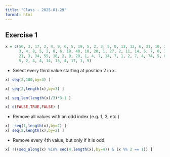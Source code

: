 ```yaml
---
title: "Class - 2025-01-29"
format: html
---
```


## Exercise 1

```r
x = c(56, 3, 17, 2, 4, 9, 6, 5, 19, 5, 2, 3, 5, 0, 13, 12, 6, 31, 10, 21, 8, 4, 1, 1, 2, 5, 16, 1, 3, 8, 1,
      3, 4, 8, 5, 2, 8, 6, 18, 40, 10, 20, 1, 27, 2, 11, 14, 5, 7, 0, 3, 0, 7, 0, 8, 10, 10, 12, 8, 82,
      21, 3, 34, 55, 18, 2, 9, 29, 1, 4, 7, 14, 7, 1, 2, 7, 4, 74, 5, 0, 3, 13, 2, 8, 1, 6, 13, 7, 1, 10,
      5, 2, 4, 4, 14, 15, 4, 17, 1, 9)
```

* Select every third value starting at position 2 in x.

```r
x[ seq(2,100,by=3) ]

x[ seq(2,length(x),by=3) ]

x[ seq_len(length(x)/3)*3-1 ]

x[ c(FALSE,TRUE,FALSE) ]
```

* Remove all values with an odd index (e.g. 1, 3, etc.)

```r
x[ -seq(1,length(x),by=2) ]
x[ seq(2,length(x),by=2) ]
```

* Remove every 4th value, but only if it is odd.

```r
x[ !((seq_along(x) %in% seq(4,length(x),by=4)) & (x %% 2 == 1)) ]
```



